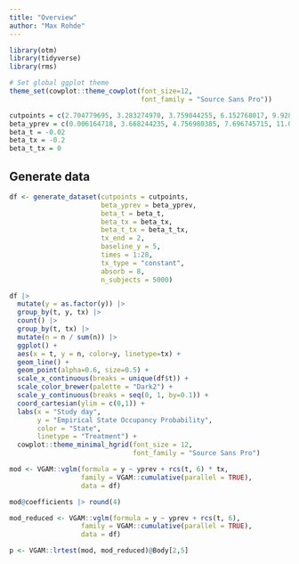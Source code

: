```yaml
---
title: "Overview"
author: "Max Rohde"
---
```


```r
library(otm)
library(tidyverse)
library(rms)

# Set global ggplot theme
theme_set(cowplot::theme_cowplot(font_size=12,
                                 font_family = "Source Sans Pro"))
```

```r
cutpoints = c(2.704779695, 3.283274970, 3.759044255, 6.152768017, 9.928567811, 12.594702347, 19.080282386)
beta_yprev = c(0.006164718, 3.668244235, 4.756980385, 7.696745715, 11.098149358, 15.471452261)
beta_t = -0.02
beta_tx = -0.2
beta_t_tx = 0
```


## Generate data

```r
df <- generate_dataset(cutpoints = cutpoints,
                       beta_yprev = beta_yprev,
                       beta_t = beta_t,
                       beta_tx = beta_tx,
                       beta_t_tx = beta_t_tx,
                       tx_end = 2,
                       baseline_y = 5,
                       times = 1:28,
                       tx_type = "constant",
                       absorb = 8,
                       n_subjects = 5000)
```

```r
df |>
  mutate(y = as.factor(y)) |>
  group_by(t, y, tx) |>
  count() |>
  group_by(t, tx) |>
  mutate(n = n / sum(n)) |>
  ggplot() +
  aes(x = t, y = n, color=y, linetype=tx) +
  geom_line() +
  geom_point(alpha=0.6, size=0.5) +
  scale_x_continuous(breaks = unique(df$t)) +
  scale_color_brewer(palette = "Dark2") +
  scale_y_continuous(breaks = seq(0, 1, by=0.1)) +
  coord_cartesian(ylim = c(0,1)) +
  labs(x = "Study day",
       y = "Empirical State Occupancy Probability",
       color = "State",
       linetype = "Treatment") +
  cowplot::theme_minimal_hgrid(font_size = 12,
                               font_family = "Source Sans Pro")
```


```r
mod <- VGAM::vglm(formula = y ~ yprev + rcs(t, 6) * tx, 
                  family = VGAM::cumulative(parallel = TRUE),
                  data = df)

mod@coefficients |> round(4)

mod_reduced <- VGAM::vglm(formula = y ~ yprev + rcs(t, 6), 
                  family = VGAM::cumulative(parallel = TRUE),
                  data = df)

p <- VGAM::lrtest(mod, mod_reduced)@Body[2,5]
```



